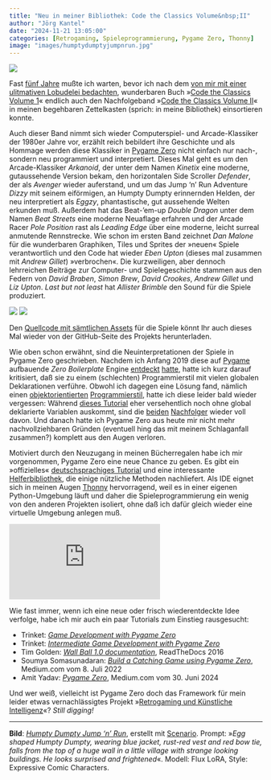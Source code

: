 ```yaml
---
title: "Neu in meiner Bibliothek: Code the Classics Volume&nbsp;II"
author: "Jörg Kantel"
date: "2024-11-21 13:05:00"
categories: [Retrogaming, Spieleprogrammierung, Pygame Zero, Thonny]
image: "images/humptydumptyjumpnrun.jpg"
---
```


[![](images/humptydumptyjumpnrun-b.jpg)](https://www.flickr.com/photos/schockwellenreiter/54071240917/)

Fast [fünf Jahre](http://blog.schockwellenreiter.de/2019/12/2019121402.html) mußte ich warten, bevor ich nach dem [von mir mit einer ulitmativen Lobudelei bedachten](http://blog.schockwellenreiter.de/2020/02/2020022601.html), wunderbaren Buch »[Code the Classics Volume 1](https://magpi.raspberrypi.com/books/code-the-classics1)« endlich auch den Nachfolgeband »[Code the Classics Volume II](https://www.raspberrypi.com/news/code-the-classics-volume-ii-from-raspberry-pi-press/)« in meinen begehbaren Zettelkasten (sprich: in meine Bibliothek) einsortieren konnte.

Auch dieser Band nimmt sich wieder Computerspiel- und Arcade-Klassiker der 1980er Jahre vor, erzählt reich bebildert ihre Geschichte und als Hommage werden diese Klassiker in [Pygame Zero](http://cognitiones.kantel-chaos-team.de/multimedia/spieleprogrammierung/pygamezero.html) nicht einfach nur nach-, sondern neu programmiert und interpretiert. Dieses Mal geht es um den Arcade-Klassiker *Arkanoid*, der unter dem Namen *Kinetix* eine moderne, gutaussehende Version bekam, den horizontalen Side Scroller *Defender*, der als *Avenger* wieder auferstand, und um das Jump 'n' Run Adventure *Dizzy* mit seinem eiförmigen, an Humpty Dumpty erinnernden Helden, der neu interpretiert als *Eggzy*, phantastische, gut aussehende Welten erkunden muß. Außerdem hat das Beat-'em-up *Double Dragon* unter dem Namen *Beat Streets* eine moderne Neuaflage erfahren und der Arcade Racer *Pole Position* rast als *Leading Edge* über eine moderne, leicht surreal anmutende Rennstrecke. Wie schon im ersten Band zeichnet *Dan Malone* für die wunderbaren Graphiken, Tiles und Sprites der »neuen« Spiele verantwortlich und den Code hat wieder *Eben Upton* (dieses mal zusammen mit *Andrew Gillet*) »verbrochen«. Die kurzweiligen, aber dennoch lehrreichen Beiträge zur Computer- und Spielegeschichte stammen aus den Federn von *David Braben*, *Simon Brew*, *David Crookes*, *Andrew Gillet* und *Liz Upton*. *Last but not least* hat *Allister Brimble* den Sound für die Spiele produziert.

[![](images/codetheclassics1.jpg)](https://magpi.raspberrypi.com/books/code-the-classics1)&nbsp;[![](images/codetheclassics2.jpg)](https://www.raspberrypi.com/news/code-the-classics-volume-ii-from-raspberry-pi-press/)

Den [Quellcode mit sämtlichen Assets](https://github.com/raspberrypipress/Code-the-Classics-Vol2) für die Spiele könnt Ihr auch dieses Mal wieder von der GitHub-Seite des Projekts herunterladen.

Wie oben schon erwähnt, sind die Neuinterpretationen der Spiele in Pygame Zero geschrieben. Nachdem ich Anfang 2019 diese auf [Pygame](http://cognitiones.kantel-chaos-team.de/multimedia/spieleprogrammierung/pygame.html) aufbauende *Zero Boilerplate* Engine [entdeckt](http://blog.schockwellenreiter.de/2019/03/2019031703.html) [hatte](http://blog.schockwellenreiter.de/2019/03/2019031803.html), hatte ich kurz darauf kritisiert, daß sie zu einem (schlechten) Programmierstil mit vielen globalen Deklarationen verführe. Obwohl ich dagegen eine Lösung fand, nämlich einen [objektorientierten](http://blog.schockwellenreiter.de/2019/06/2019062701.html) [Programmierstil](http://blog.schockwellenreiter.de/2019/07/2019070102.html), hatte ich diese leider bald wieder vergessen: Während [dieses Tutorial](http://blog.schockwellenreiter.de/2019/07/2019072202.html) eher versehentlich noch ohne global deklarierte Variablen auskommt, sind die [beiden](http://blog.schockwellenreiter.de/2019/07/2019072402.html) [Nachfolger](http://blog.schockwellenreiter.de/2019/08/2019080701.html) wieder voll davon. Und danach hatte ich Pygame Zero aus heute mir nicht mehr nachvollziehbaren Gründen (eventuell hing das mit meinem Schlaganfall zusammen?) komplett aus den Augen verloren.

Motiviert durch den Neuzugang in meinen Bücherregalen habe ich mir vorgenommen, Pygame Zero eine neue Chance zu geben. Es gibt ein »offizielles« [deutschsprachiges Tutorial](https://pygame-zero.readthedocs.io/de/latest/index.html) und eine interessante [Helferbibliothek](https://www.aposteriori.com.sg/pygame-zero-helper/), die einige nützliche Methoden nachliefert. Als IDE eignet sich in meinen Augen [Thonny](http://cognitiones.kantel-chaos-team.de/programmierung/python/thonny.html) hervorragend, weil es in einer eigenen Python-Umgebung läuft und daher die Spieleprogrammierung ein wenig von den anderen Projekten isoliert, ohne daß ich dafür gleich wieder eine virtuelle Umgebung anlegen muß.

<iframe class="if16_9" src="https://www.youtube.com/embed/C06S7gf-LpU?si=6z71L2JzGcIWJnhj" title="YouTube video player" frameborder="0" allow="accelerometer; autoplay; clipboard-write; encrypted-media; gyroscope; picture-in-picture; web-share" referrerpolicy="strict-origin-when-cross-origin" allowfullscreen></iframe>

Wie fast immer, wenn ich eine neue oder frisch wiederentdeckte Idee verfolge, habe ich mir auch ein paar Tutorials zum Einstieg rausgesucht:

- Trinket: *[Game Development with Pygame Zero](https://aposteriori.trinket.io/game-development-with-pygame-zero#/intro-to-pygame-zero/intro-and-installation)*
- Trinket: *[Intermediate Game Development with Pygame Zero](https://aposteriori.trinket.io/intermediate-game-development-with-pygame-zero#/introductions/before-you-begin)*
- Tim Golden: *[Wall Ball 1.0 documentation](https://wall-ball.readthedocs.io/en/latest/index.html)*, ReadTheDocs 2016
- Soumya Somasunadaran: *[Build a Catching Game using Pygame Zero](https://medium.com/@soumyas567/build-a-catching-game-using-pygame-zero-7c7ade93cbbd)*, Medium.com vom 8. Juli 2022
- Amit Yadav: *[Pygame Zero](https://medium.com/@amit25173/pygame-zero-beb3fd66e34e)*, Medium.com vom 30. Juni 2024

Und wer weiß, vielleicht ist Pygame Zero doch das Framework für mein leider etwas vernachlässigtes Projekt »[Retrogaming und Künstliche Intelligenz](https://kantel.github.io/posts/2023120301_retrogaming_ki/)«? *Still digging!*

---

**Bild**: *[Humpty Dumpty Jump 'n' Run](https://www.flickr.com/photos/schockwellenreiter/54071240917/)*, erstellt mit [Scenario](http://cognitiones.kantel-chaos-team.de/technikgeschichte/rechnerundnetze/scenario.html). Prompt: »*Egg shaped Humpty Dumpty, wearing blue jacket, rust-red vest and red bow tie, falls from the top of a huge wall  in a little village with strange looking buildings. He looks surprised and frightened*«. Modell: Flux LoRA, Style: Expressive Comic Characters.